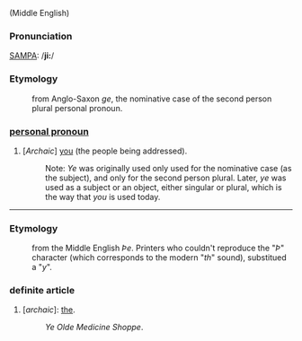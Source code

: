 (Middle English)

===Pronunciation===
[[en:SAMPA/English|SAMPA]]: /'''ji:'''/

===Etymology===
:from Anglo-Saxon ''ge'', the nominative case of the second person plural personal pronoun.

===[[personal pronoun]]===
#[''Archaic''] [[you]] (the people being addressed).
#:Note: ''Ye'' was originally used only used for the nominative case (as the subject), and only for the second person plural. Later, ''ye'' was used as a subject or an object, either singular or plural, which is the way that ''you'' is used today.

----
===Etymology===
:from the Middle English ''Þe''. Printers who couldn't reproduce the "''Þ''" character (which corresponds to the modern "''th''" sound), substitued a "''y''". 
===definite article===
#[''archaic'']: [[the]].
#:''Ye Olde Medicine Shoppe''.